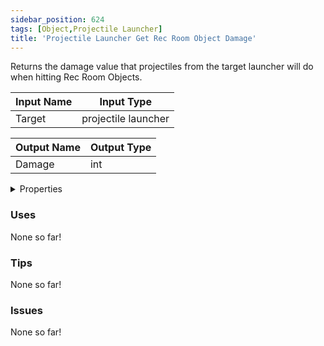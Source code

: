 ```yaml
---
sidebar_position: 624
tags: [Object,Projectile Launcher]
title: 'Projectile Launcher Get Rec Room Object Damage'
---
```


Returns the damage value that projectiles from the target launcher will do when hitting Rec Room Objects.



<DocusaurusSvg />

| Input Name | Input Type |
|-----------|-----------|
| Target | projectile launcher |

| Output Name | Output Type |
|-----------|-----------|
| Damage | int |


<details>
  <summary>Properties</summary>
  <div>
    <div>
    <table>
      <thead>
        <tr>
          <th>Is beta required?</th>
          <th>No</th>
        </tr>
        <tr>
          <th>Is this chip a trolling risk?</th>
          <th>No</th>
        </tr>
        <tr>
          <th>Is this chip a role assignment risk?</th>
          <th>No</th>
        </tr>
        <tr>
          <th>Chip UUID</th>
          <th>630823d4-c27f-493e-81a3-ae482448403d</th>
        </tr>
        <tr>
          <th>Room availability</th>
          <th>Available everywhere</th>
        </tr>
      </thead>
    </table>
    </div>
  </div>
</details>

### Uses

None so far!

### Tips

None so far!

### Issues

None so far!